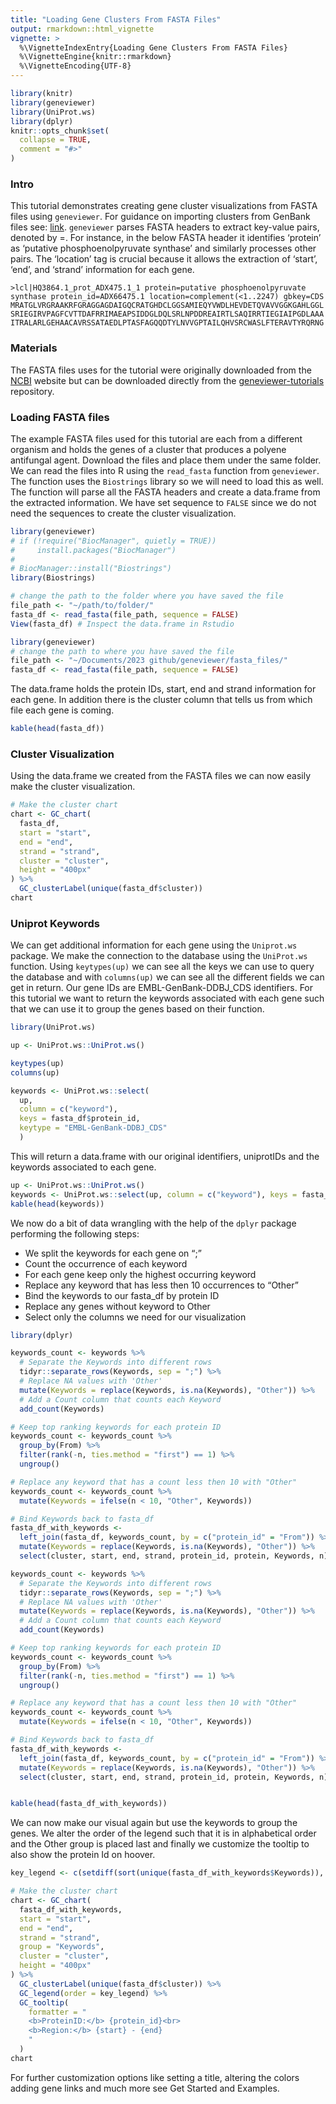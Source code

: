 ```yaml
---
title: "Loading Gene Clusters From FASTA Files"
output: rmarkdown::html_vignette
vignette: >
  %\VignetteIndexEntry{Loading Gene Clusters From FASTA Files}
  %\VignetteEngine{knitr::rmarkdown}
  %\VignetteEncoding{UTF-8}
---
```


```r
library(knitr)
library(geneviewer)
library(UniProt.ws)
library(dplyr)
knitr::opts_chunk$set(
  collapse = TRUE,
  comment = "#>"
)
```

### Intro

This tutorial demonstrates creating gene cluster visualizations from FASTA files using `geneviewer`. For guidance on importing clusters from GenBank files see: [link](https://nvelden.github.io/geneviewer/articles/LoadGenBankFiles.html). `geneviewer` parses FASTA headers to extract key-value pairs, denoted by =.  For instance, in the below FASTA header it identifies 'protein' as 'putative phosphoenolpyruvate synthase' and similarly processes other pairs. The 'location' tag is crucial because it allows the extraction of 'start', 'end', and 'strand' information for each gene.

```text
>lcl|HQ3864.1_prot_ADX475.1_1 protein=putative phosphoenolpyruvate synthase protein_id=ADX66475.1 location=complement(<1..2247) gbkey=CDS
MRATGLVRGRAAKRFGRAGGAGDAIGQCRATGHDCLGGSAMIEQYVWDLHEVDETQVAVVGGKGAHLGGL
SRIEGIRVPAGFCVTTDAFRRIMAEAPSIDDGLDQLSRLNPDDREAIRTLSAQIRRTIEGIAIPGDLAAA
ITRALARLGEHAACAVRSSATAEDLPTASFAGQQDTYLNVVGPTAILQHVSRCWASLFTERAVTYRQRNG
```

### Materials 

The FASTA files uses for the tutorial were originally downloaded from the [NCBI](https://www.ncbi.nlm.nih.gov/nuccore) website but can be downloaded directly from the [geneviewer-tutorials](https://github.com/nvelden/geneviewer-tutorials/tree/main/Loading%20FASTA%20files) repository.

### Loading FASTA files

The example FASTA files used for this tutorial are each from a different organism and holds the genes of a cluster that produces a polyene antifungal agent. Download the files and place them under the same folder. We can read the files into R using the `read_fasta` function from `geneviewer`. The function uses the `Biostrings` library so we will need to load this as well. The function will parse all the FASTA headers and create a data.frame from the extracted information. We have set sequence to `FALSE` since we do not need the sequences to create the cluster visualization. 

```r
library(geneviewer)
# if (!require("BiocManager", quietly = TRUE))
#     install.packages("BiocManager")
# 
# BiocManager::install("Biostrings")
library(Biostrings)

# change the path to the folder where you have saved the file
file_path <- "~/path/to/folder/"
fasta_df <- read_fasta(file_path, sequence = FALSE)
View(fasta_df) # Inspect the data.frame in Rstudio
```

```r
library(geneviewer)
# change the path to where you have saved the file
file_path <- "~/Documents/2023 github/geneviewer/fasta_files/"
fasta_df <- read_fasta(file_path, sequence = FALSE)
```

The data.frame holds the protein IDs, start, end and strand information for each gene. In addition there is the cluster column that tells us from which file each gene is coming. 

```r
kable(head(fasta_df))
```

### Cluster Visualization

Using the data.frame we created from the FASTA files we can now easily make the cluster visualization. 

```r
# Make the cluster chart
chart <- GC_chart(
  fasta_df,
  start = "start",
  end = "end",
  strand = "strand",
  cluster = "cluster",
  height = "400px"
) %>% 
  GC_clusterLabel(unique(fasta_df$cluster))
chart
```

### Uniprot Keywords

We can get additional information for each gene using the `Uniprot.ws` package. We make the connection to the database using the `UniProt.ws` function. Using `keytypes(up)` we can see all the keys we can use to query the database and with `columns(up)` we can see all the different fields we can get in return. Our gene IDs are EMBL-GenBank-DDBJ_CDS identifiers. For this tutorial we want to return the keywords associated with each gene such that we can use it to group the genes based on their function.

```r
library(UniProt.ws)

up <- UniProt.ws::UniProt.ws()

keytypes(up)
columns(up)

keywords <- UniProt.ws::select(
  up, 
  column = c("keyword"), 
  keys = fasta_df$protein_id, 
  keytype = "EMBL-GenBank-DDBJ_CDS"
  )
```

This will return a data.frame with our original identifiers, uniprotIDs and the keywords associated to each gene.

```r
up <- UniProt.ws::UniProt.ws()
keywords <- UniProt.ws::select(up, column = c("keyword"), keys = fasta_df$protein_id, keytype = "EMBL-GenBank-DDBJ_CDS")
kable(head(keywords))
```

We now do a bit of data wrangling with the help of the `dplyr` package performing the following steps:

-   We split the keywords for each gene on ";"
-   Count the occurrence of each keyword
-   For each gene keep only the highest occurring keyword
-   Replace any keyword that has less then 10 occurrences to "Other"
-   Bind the keywords to our fasta_df by protein ID
-   Replace any genes without keyword to Other
-   Select only the columns we need for our visualization

```r
library(dplyr)

keywords_count <- keywords %>%
  # Separate the Keywords into different rows
  tidyr::separate_rows(Keywords, sep = ";") %>%
  # Replace NA values with 'Other'
  mutate(Keywords = replace(Keywords, is.na(Keywords), "Other")) %>%
  # Add a Count column that counts each Keyword
  add_count(Keywords)

# Keep top ranking keywords for each protein ID
keywords_count <- keywords_count %>%
  group_by(From) %>%
  filter(rank(-n, ties.method = "first") == 1) %>%
  ungroup()

# Replace any keyword that has a count less then 10 with "Other"
keywords_count <- keywords_count %>%
  mutate(Keywords = ifelse(n < 10, "Other", Keywords))

# Bind Keywords back to fasta_df
fasta_df_with_keywords <- 
  left_join(fasta_df, keywords_count, by = c("protein_id" = "From")) %>% 
  mutate(Keywords = replace(Keywords, is.na(Keywords), "Other")) %>%
  select(cluster, start, end, strand, protein_id, protein, Keywords, n)
```

```r
keywords_count <- keywords %>%
  # Separate the Keywords into different rows
  tidyr::separate_rows(Keywords, sep = ";") %>%
  # Replace NA values with 'Other'
  mutate(Keywords = replace(Keywords, is.na(Keywords), "Other")) %>%
  # Add a Count column that counts each Keyword
  add_count(Keywords)

# Keep top ranking keywords for each protein ID
keywords_count <- keywords_count %>%
  group_by(From) %>%
  filter(rank(-n, ties.method = "first") == 1) %>%
  ungroup()

# Replace any keyword that has a count less then 10 with "Other"
keywords_count <- keywords_count %>%
  mutate(Keywords = ifelse(n < 10, "Other", Keywords))

# Bind Keywords back to fasta_df
fasta_df_with_keywords <- 
  left_join(fasta_df, keywords_count, by = c("protein_id" = "From")) %>% 
  mutate(Keywords = replace(Keywords, is.na(Keywords), "Other")) %>%
  select(cluster, start, end, strand, protein_id, protein, Keywords, n)


kable(head(fasta_df_with_keywords))
```

We can now make our visual again but use the keywords to group the genes. We alter the order of the legend such that it is in alphabetical order and the Other group is placed last and finally we customize the tooltip to also show the protein Id on hoover.

```r

key_legend <- c(setdiff(sort(unique(fasta_df_with_keywords$Keywords)), "Other"), "Other")

# Make the cluster chart
chart <- GC_chart(
  fasta_df_with_keywords,
  start = "start",
  end = "end",
  strand = "strand",
  group = "Keywords",
  cluster = "cluster",
  height = "400px"
) %>% 
  GC_clusterLabel(unique(fasta_df$cluster)) %>%
  GC_legend(order = key_legend) %>%
  GC_tooltip(
    formatter = "
    <b>ProteinID:</b> {protein_id}<br>
    <b>Region:</b> {start} - {end}
    "
  )
chart
```

For further customization options like setting a title, altering the colors adding gene links and much more see Get Started and Examples.
